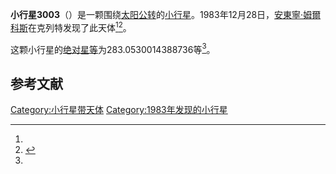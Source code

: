 {{Infobox planet
| bgcolour = #FFFFC0
| name = 3003 Koncek
| symbol = 
| image = 
| caption = 
| discovery = yes
| discovery_ref = 
| discoverer = [[安東寧·姆爾科斯|安東寧·姆爾科斯]]
| discovery_site = [[克列特|克列特]] 
| discovered = 1983年12月28日
| designations = yes
| mp_name = 
| named_after = 
| alt_names = 1983 YH/ 1937 AE / 1938 GH / 1951 WR1 / 1970 HC / 1974 DC1 / 1979 BJ
| mp_category = [[主带小行星|主带小行星]]
| orbit_ref = <ref name="a">[http://ssd.jpl.nasa.gov/sbdb.cgi?sstr=3003 3003 Koncek] {{Wayback|url=http://ssd.jpl.nasa.gov/sbdb.cgi?sstr=3003 |date=20210720050527 }}，小行星數據庫瀏覽器（JPL Small-Body Database Browser）－[[美国国家航空航天局|美国国家航空航天局]]喷气推进实验室</ref>
| epoch = 2456400.5 (2013年4月18日更新)
| aphelion = {{convert|3.372747865317045|AU|km|3|abbr=on|lk=out}}
| perihelion = {{convert|2.679727869991948|AU|km|3|abbr=on}}
| semimajor = {{convert|3.026237867654496|AU|km|3|abbr=on}}
| eccentricity = 0.114501904
| period = 1922.883704 [[日|日]]<br />5.26[[儒略年|儒略年]]
| avg_speed = 
| inclination = 11.60130696847559
| asc_node = 104.0009990567791
| mean_anomaly = 
| arg_peri = 283.0530014388736
| satellites = 
| physical_characteristics = yes
| dimensions = 
| mass = 
| density = 
| surface_grav = 
| escape_velocity = 
| sidereal_day = 
| axial_tilt = 
| pole_ecliptic_lat = 
| pole_ecliptic_lon = 
| albedo = 
| temperatures= 
| temp_name1 = 
| mean_temp_1 = 
| max_temp_1 = 
| temp_name2 = 
| max_temp_2 = 
| spectral_type = 
| abs_magnitude = 283.0530014388736
}}

'''小行星3003'''（{{lang-en|3003 Koncek}}）是一颗围绕[[太阳|太阳]][[公转|公转]]的[[小行星|小行星]]。1983年12月28日，[[安東寧·姆爾科斯|安東寧·姆爾科斯]]在克列特发现了此天体<ref name="a" /><ref>{{cite news|title=小行星列表|url=http://cfa-www.harvard.edu/iau/lists/NumberedMPs.txt|accessdate=2013-07-08|newspaper=哈佛大学|archive-date=2008-05-17|archive-url=https://web.archive.org/web/20080517010638/http://cfa-www.harvard.edu/iau/lists/NumberedMPs.txt|dead-url=no}}</ref>。

这颗小行星的[[绝对星等|绝对星等]]为283.0530014388736等<ref name="a" />。

==参考文献==
{{reflist}}
{{Minor Planet Number|[[小行星3002|小行星3002]]|[[小行星3004|小行星3004]]}}

{{小天体}}

[[Category:小行星带天体|Category:小行星带天体]]
[[Category:1983年发现的小行星|Category:1983年发现的小行星]]

{{asteroid-stub}}